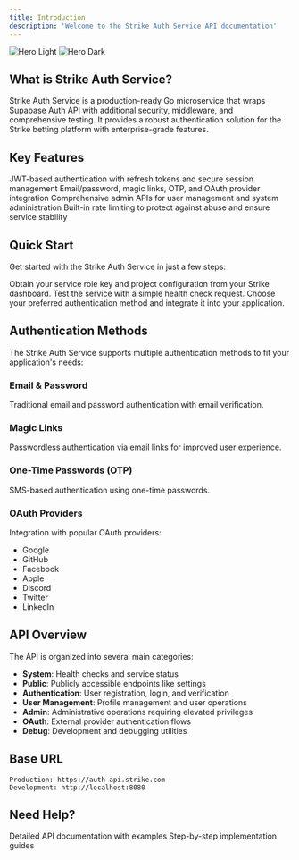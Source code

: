 ```yaml
---
title: Introduction
description: 'Welcome to the Strike Auth Service API documentation'
---
```


<img
  className="block dark:hidden"
  src="/images/hero-light.svg"
  alt="Hero Light"
/>
<img
  className="hidden dark:block"
  src="/images/hero-dark.svg"
  alt="Hero Dark"
/>

## What is Strike Auth Service?

Strike Auth Service is a production-ready Go microservice that wraps Supabase Auth API with additional security, middleware, and comprehensive testing. It provides a robust authentication solution for the Strike betting platform with enterprise-grade features.

## Key Features

<CardGroup cols={2}>
  <Card
    title="Secure Authentication"
    icon="shield-check"
    href="/concepts/security"
  >
    JWT-based authentication with refresh tokens and secure session management
  </Card>
  <Card
    title="Multiple Auth Methods"
    icon="key"
    href="/guides/signup-flow"
  >
    Email/password, magic links, OTP, and OAuth provider integration
  </Card>
  <Card
    title="Admin Operations"
    icon="user-gear"
    href="/guides/admin-operations"
  >
    Comprehensive admin APIs for user management and system administration
  </Card>
  <Card
    title="Rate Limiting"
    icon="gauge-high"
    href="/concepts/rate-limiting"
  >
    Built-in rate limiting to protect against abuse and ensure service stability
  </Card>
</CardGroup>

## Quick Start

Get started with the Strike Auth Service in just a few steps:

<Steps>
  <Step title="Get Your API Keys">
    Obtain your service role key and project configuration from your Strike dashboard.
  </Step>
  <Step title="Make Your First Request">
    Test the service with a simple health check request.
  </Step>
  <Step title="Implement Authentication">
    Choose your preferred authentication method and integrate it into your application.
  </Step>
</Steps>

## Authentication Methods

The Strike Auth Service supports multiple authentication methods to fit your application's needs:

### Email & Password
Traditional email and password authentication with email verification.

### Magic Links
Passwordless authentication via email links for improved user experience.

### One-Time Passwords (OTP)
SMS-based authentication using one-time passwords.

### OAuth Providers
Integration with popular OAuth providers:
- Google
- GitHub
- Facebook
- Apple
- Discord
- Twitter
- LinkedIn

## API Overview

The API is organized into several main categories:

- **System**: Health checks and service status
- **Public**: Publicly accessible endpoints like settings
- **Authentication**: User registration, login, and verification
- **User Management**: Profile management and user operations
- **Admin**: Administrative operations requiring elevated privileges
- **OAuth**: External provider authentication flows
- **Debug**: Development and debugging utilities

## Base URL

```
Production: https://auth-api.strike.com
Development: http://localhost:8080
```

## Need Help?

<CardGroup cols={2}>
  <Card
    title="API Reference"
    icon="code"
    href="/api-reference/introduction"
  >
    Detailed API documentation with examples
  </Card>
  <Card
    title="Guides"
    icon="book-open"
    href="/guides/signup-flow"
  >
    Step-by-step implementation guides
  </Card>
</CardGroup> 